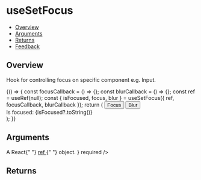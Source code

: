 
<Meta title="Hooks/useSetFocus" />

# useSetFocus

- [Overview](#overview)
- [Arguments](#arguments)
- [Returns](#returns)
- [Feedback](#feedback)

## Overview

Hook for controlling focus on specific component e.g. Input.

<Canvas>
  <Story name="Overview">
    {() => {
      const focusCallback = () => {};
      const blurCallback = () => {};
      const ref = useRef(null);
      const { isFocused, focus, blur } = useSetFocus({ ref, focusCallback, blurCallback });
      return (
        <Flex direction={Flex.directions.COLUMN}>
          <InputField ref={ref} placeholder="Input..." />
          <Button onClick={focus} className={styles.controlButton}>
            Focus
          </Button>
          <Button onClick={blur} className={styles.controlButton}>
            Blur
          </Button>
          <div className={styles.focusLabel}>Is focused: {isFocused?.toString()}</div>
        </Flex>
      );
    }}
  </Story>
</Canvas>

## Arguments

<FunctionArguments>
  <FunctionArgument name="options" type="Object">
    <FunctionArgument
      name="ref"
      type="React.MutableRefObject"
      description={
        <>
          A React{" "}
          <a href="https://reactjs.org/docs/hooks-reference.html#useref" target="_blank" rel="noopener noreferrer">
            ref
          </a>{" "}
          object.
        </>
      }
      required
    />
    <FunctionArgument
      name="focusCallback"
      type="() => void"
      description="Callback function to execute on the ref's element focus event."
    />
    <FunctionArgument
      name="blurCallback"
      type="() => void"
      description="Callback function to execute on the ref's element blur event."
    />
  </FunctionArgument>
</FunctionArguments>

## Returns

<FunctionArguments>
  <FunctionArgument name="result" type="Object">
    <FunctionArgument name="isFocused" type="bool" description="Is the element focused or not." />
    <FunctionArgument name="focus" type="() => void" description="Function for focusing the element." />
    <FunctionArgument name="blur" type="() => void" description="Function for blurring the element." />
  </FunctionArgument>
</FunctionArguments>
